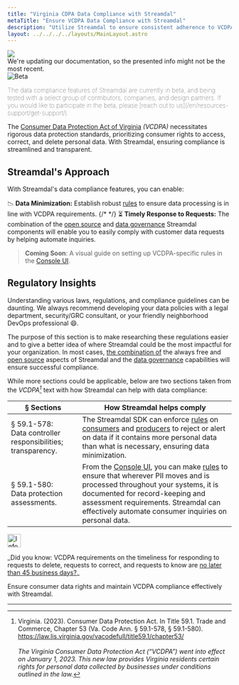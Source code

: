 ```yaml
---
title: "Virginia CDPA Data Compliance with Streamdal"
metaTitle: "Ensure VCDPA Data Compliance with Streamdal"
description: "Utilize Streamdal to ensure consistent adherence to VCDPA data standards."
layout: ../../../../layouts/MainLayout.astro
---
```



<div class="addl-wrapper">
<div class="addl">
<img src={information} class="uimage" />
<div class="addlcontent">
We're updating our documentation, so the presented info might not be the
most recent.
</div>
</div>
</div>

<Notification type="checked">
  <img src={beta} alt="Beta" />
  <p style="font-weight: lighter;">The data compliance features of Streamdal 
  are currently in beta, and being tested with a select group of contributors, 
  companies, and design partners. If you would like to participate in the beta, 
  please 
  [reach out to us](/en/resources-support/get-support/).</p>
</Notification>

The <a href="https://law.lis.virginia.gov/vacodefull/title59.1/chapter53/" target="_blank">Consumer Data Protection Act of Virginia</a> 
_(VCDPA)_ necessitates rigorous data protection standards, prioritizing 
consumer rights to access, correct, and delete personal data. With Streamdal, 
ensuring compliance is streamlined and transparent.

## Streamdal's Approach

With Streamdal's data compliance features, you can enable:

📉 **<span class="ykeyword">Data Minimization</span>:** Establish robust 
<a href="#" class="pkeyword">rules</a> to ensure data processing is in 
line with VCDPA requirements.
{/* */}
⏳ **<span class="ykeyword">Timely Response to Requests</span>:** The combination of the [open source](/en/resources-support/open-source/) and 
[data governance](/en/data-governance/overview/) Streamdal components will 
enable you to easily comply with customer data requests by helping automate 
inquiries.


> **Coming Soon**: A visual guide on setting up VCDPA-specific rules in the 
[Console UI](/en/core-components/console-ui/).

## Regulatory Insights

Understanding various laws, regulations, and compliance guidelines can be 
daunting. We always recommend developing your data policies with a legal 
department, security/GRC consultant, or your friendly neighborhood DevOps 
professional 😄.

The purpose of this section is to make researching these regulations easier and 
to give a better idea of where Streamdal could be the most impactful for your 
organization. In most cases, <u>the combination of</u> the always free and 
[open source](/en/resources-support/open-source/) aspects of Streamdal and the 
[data governance](/en/data-governance/overview/) capabilities will ensure 
successful compliance. 

While more sections could be applicable, below are two sections taken from the 
_VCDPA[^1]_ text with how Streamdal can help with data compliance:

| § Sections | How Streamdal helps comply |
|-|-|
| § 59.1-578: <br /> Data controller responsibilities; transparency. | The Streamdal SDK can enforce [rules](/en/resources-support/glossary/#rule-or-step) on [consumers](/en/resources-support/glossary/#consumer) and [producers](/en/resources-support/glossary/#producer) to reject or alert on data if it contains more personal data than what is necessary, ensuring data minimization. |
| § 59.1-580: <br /> Data protection assessments. | From the [Console UI](/en/core-components/console-ui/), you can make [rules](/en/resources-support/glossary/#rule-or-step) to ensure that wherever PII moves and is processed throughout your systems, it is documented for record-keeping and assessment requirements. Streamdal can effectively automate consumer inquiries on personal data. |

<Notification type="information">
  <img src={info} alt="Information" width="30px" height="30px" />
  <div class="prose-md prose-p:my-2 prose-a:text-purple-dark prose-a:underline">
    <p>_Did you know: VCDPA requirements on the timeliness for 
    responding to requests to delete, requests to correct, and requests to know 
    are <u>no later than 45 business days?</u>_</p>
  </div>
</Notification>

Ensure consumer data rights and maintain VCDPA compliance effectively with 
Streamdal.

---

[^1]: Virginia. (2023). Consumer Data Protection Act. In Title 59.1. Trade and Commerce, Chapter 53 (Va. Code Ann. § 59.1-578, § 59.1-580). https://law.lis.virginia.gov/vacodefull/title59.1/chapter53/ <br /> <br /> _The Virginia Consumer Data Protection Act (“VCDPA”) went into effect on January 1, 2023. This new law provides Virginia residents certain rights for personal data collected by businesses under conditions outlined in the law._